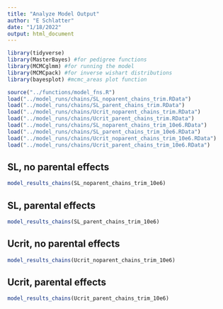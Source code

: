 ```yaml
---
title: "Analyze Model Output"
author: "E Schlatter"
date: "1/18/2022"
output: html_document
---
```


```r
library(tidyverse)
library(MasterBayes) #for pedigree functions
library(MCMCglmm) #for running the model
library(MCMCpack) #for inverse wishart distributions
library(bayesplot) #mcmc_areas plot function
```

```r
source("../functions/model_fns.R")
load("../model_runs/chains/SL_noparent_chains_trim.RData")
load("../model_runs/chains/SL_parent_chains_trim.RData")
load("../model_runs/chains/Ucrit_noparent_chains_trim.RData")
load("../model_runs/chains/Ucrit_parent_chains_trim.RData")
load("../model_runs/chains/SL_noparent_chains_trim_10e6.RData")
load("../model_runs/chains/SL_parent_chains_trim_10e6.RData")
load("../model_runs/chains/Ucrit_noparent_chains_trim_10e6.RData")
load("../model_runs/chains/Ucrit_parent_chains_trim_10e6.RData")
```

## SL, no parental effects
```r
model_results_chains(SL_noparent_chains_trim_10e6)
```

## SL, parental effects
```r
model_results_chains(SL_parent_chains_trim_10e6)
```

## Ucrit, no parental effects
```r
model_results_chains(Ucrit_noparent_chains_trim_10e6)
```

## Ucrit, parental effects
```r
model_results_chains(Ucrit_parent_chains_trim_10e6)
```
